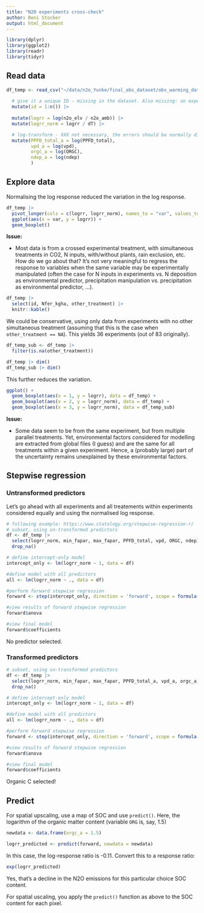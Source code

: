 ```yaml
---
title: "N2O experiments cross-check"
author: Beni Stocker
output: html_document
---
```


```r
library(dplyr)
library(ggplot2)
library(readr)
library(tidyr)
```

## Read data

```r
df_temp <- read_csv("~/data/n2o_Yunke/final_obs_dataset/obs_warming_dataset.csv") |> 
  
  # give it a unique ID - missing in the dataset. Also missing: an experiment name.
  mutate(id = 1:n()) |> 
  
  mutate(logrr = log(n2o_elv / n2o_amb)) |>
  mutate(logrr_norm = logrr / dT) |> 

  # log-transform - XXX not necessary, the errors should be normally distributed, not necessarily the predictors.
  mutate(PPFD_total_a = log(PPFD_total),
         vpd_a = log(vpd),
         orgc_a = log(ORGC),
         ndep_a = log(ndep)
         )
```

## Explore data

Normalising the log response reduced the variation in the log response.
```r
df_temp |> 
  pivot_longer(cols = c(logrr, logrr_norm), names_to = "var", values_to = "logrr") |> 
  ggplot(aes(x = var, y = logrr)) +
  geom_boxplot()
```

**Issue:**

- Most data is from a crossed experimental treatment, with simultaneous treatments in CO2, N inputs, with/without plants, rain exclusion, etc. How do we go about that? It's not very meaningful to regress the response to variables when the same variable may be experimentally manipulated (often the case for N inputs in experiments vs. N deposition as environmental predictor, precipitation manipulation vs. precipitation as environmental predictor, ...).

```r
df_temp |> 
  select(id, Nfer_kgha, other_treatment) |> 
  knitr::kable()
```


We could be conservative, using only data from experiments with no other simultaneous treatment (assuming that this is the case when `other_treatment == NA`). This yields 36 experiments (out of 83 originally).
```r
df_temp_sub <- df_temp |> 
  filter(is.na(other_treatment))

df_temp |> dim()
df_temp_sub |> dim()
```

This further reduces the variation.
```r
ggplot() +
  geom_boxplot(aes(x = 1, y = logrr), data = df_temp) +
  geom_boxplot(aes(x = 2, y = logrr_norm), data = df_temp) +
  geom_boxplot(aes(x = 3, y = logrr_norm), data = df_temp_sub)
```

**Issue:**

- Some data seem to be from the same experiment, but from multiple parallel treatments. Yet, environmental factors considered for modelling are extracted from global files (I guess) and are the same for all treatments within a given experiment. Hence, a (probably large) part of the uncertainty remains unexplained by these environmental factors.


## Stepwise regression

### Untransformed predictors

Let's go ahead with all experiments and all treatements within experiments considered equally and using the normalised log response.

```r
# following example: https://www.statology.org/stepwise-regression-r/ 
# subset, using un-transformed predictors
df <- df_temp |> 
  select(logrr_norm, min_fapar, max_fapar, PPFD_total, vpd, ORGC, ndep) |>   # xxx Nfer doesn't exist in that data
  drop_na()

# define intercept-only model
intercept_only <- lm(logrr_norm ~ 1, data = df)

#define model with all predictors
all <- lm(logrr_norm ~ ., data = df)

#perform forward stepwise regression
forward <- step(intercept_only, direction = 'forward', scope = formula(all), trace = 0)

#view results of forward stepwise regression
forward$anova

#view final model
forward$coefficients
```

No predictor selected.

### Transformed predictors

```r
# subset, using un-transformed predictors
df <- df_temp |> 
  select(logrr_norm, min_fapar, max_fapar, PPFD_total_a, vpd_a, orgc_a, ndep_a) |>  # xxx Nfer doesn't exist in that data
  drop_na()

# define intercept-only model
intercept_only <- lm(logrr_norm ~ 1, data = df)

#define model with all predictors
all <- lm(logrr_norm ~ ., data = df)

#perform forward stepwise regression
forward <- step(intercept_only, direction = 'forward', scope = formula(all), trace = 0)

#view results of forward stepwise regression
forward$anova

#view final model
forward$coefficients
```

Organic C selected!

## Predict

For spatial upscaling, use a map of SOC and use `predict()`. Here, the logarithm of the organic matter content (variable `ORG` is, say, 1.5)
```r
newdata <- data.frame(orgc_a = 1.5)

logrr_predicted <- predict(forward, newdata = newdata)
```

In this case, the log-response ratio is -0.11. Convert this to a response ratio:
```r
exp(logrr_predicted)
```

Yes, that's a decline in the N2O emissions for this particular choice SOC content.

For spatial uscaling, you apply the `predict()` function as above to the SOC content for each pixel.